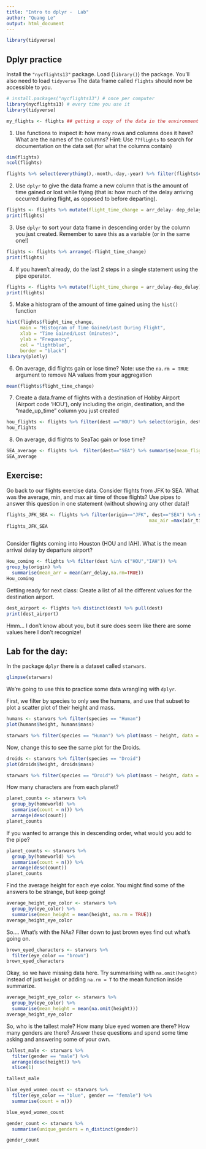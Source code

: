 ```yaml
---
title: "Intro to dplyr -  Lab"
author: "Quang Le"
output: html_document
---
```

```r
library(tidyverse)
```




## Dplyr practice

Install the `"nycflights13"` package. Load (`library()`) the package.
You'll also need to load `tidyverse` The data frame called `flights` should now be accessible to you.

```r
# install.packages("nycflights13") # once per computer 
library(nycflights13) # every time you use it
library(tidyverse)

my_flights <- flights ## getting a copy of the data in the environment
```


1. Use functions to inspect it: how many rows and columns does it have? What are the names of the columns? Hint: Use `??flights` to search for documentation on the data set (for what the columns contain)

```r
dim(flights)
ncol(flights)
```
```r
flights %>% select(everything(),-month,-day,-year) %>% filter(flights$carrier =="UA") %>% mutate(isdelay =(dep_delay>0))
```

2. Use `dplyr` to give the data frame a new column that is the amount of time gained or lost while flying (that is: how much of the delay arriving occurred during flight, as opposed to before departing).

```r
flights <- flights %>% mutate(flight_time_change = arr_delay- dep_delay)
print(flights)

```



3. Use `dplyr` to sort your data frame in descending order by the column you just created. Remember to save this as a variable (or in the same one!)

```r
flights <- flights %>% arrange(-flight_time_change)
print(flights)
```

4. If you haven't already, do the last 2 steps in a single statement using the pipe operator. 

```r
flights <- flights %>% mutate(flight_time_change = arr_delay-dep_delay) %>% arrange(-flight_time_change)
print(flights)

```

5. Make a histogram of the amount of time gained using the `hist()` function

```r
hist(flights$flight_time_change, 
     main = "Histogram of Time Gained/Lost During Flight",
     xlab = "Time Gained/Lost (minutes)",
     ylab = "Frequency",
     col = "lightblue",
     border = "black")
library(plotly)
```


6. On average, did flights gain or lose time? Note: use the `na.rm = TRUE` argument to remove NA values from your aggregation

```r
mean(flights$flight_time_change)

```


7. Create a data.frame of flights with a destination of Hobby Airport (Airport code 'HOU'), only including the origin, destination, and the "made_up_time" column you just created

```r
hou_flights <- flights %>% filter(dest =="HOU") %>% select(origin, dest, flight_time_change)
hou_flights
```


8. On average, did flights to SeaTac gain or lose time?


```r
SEA_average <- flights %>%  filter(dest=="SEA") %>% summarise(mean_flight_time_change = mean(flight_time_change, na.rm =TRUE))
SEA_average

```

  
## Exercise: 


Go back to our flights exercise data. Consider flights from JFK to SEA. What was the average, min, and max air time of those flights? Use pipes to answer this question in one statement (without showing any other data)!

```r
flights_JFK_SEA <- flights %>% filter(origin=="JFK", dest=="SEA") %>% summarise(average_air_time= mean(air_time,na.rm=TRUE),                          min_air =min(air_time,na.rm=TRUE), 
                                                    max_air =max(air_time,na.rm =TRUE))
flights_JFK_SEA
                                                                                       

```

Consider flights coming into Houston (HOU and IAH). What is the mean arrival delay by departure airport? 

```r
Hou_coming <- flights %>% filter(dest %in% c("HOU","IAH")) %>% 
group_by(origin) %>% 
  summarise(mean_arr = mean(arr_delay,na.rm=TRUE))
Hou_coming
```

Getting ready for next class: Create a list of all the different values for the destination airport.

```r
dest_airport <- flights %>% distinct(dest) %>% pull(dest)
print(dest_airport)

```

Hmm... I don't know about you, but it sure does seem like there are some values here I don't recognize! 


## Lab for the day:


In the package `dplyr` there is a dataset called `starwars`. 

```r
glimpse(starwars)
```


We're going to use this to practice some data wrangling with `dplyr`. 

First, we filter by species to only see the humans, and use that subset to plot a scatter plot of their height and mass.  

```r
humans <- starwars %>% filter(species == "Human")
plot(humans$height, humans$mass)

starwars %>% filter(species == "Human") %>% plot(mass ~ height, data = .)

```

Now, change this to see the same plot for the Droids. 

```r
droids <- starwars %>% filter(species == "Droid")
plot(droids$height, droids$mass)

starwars %>% filter(species == "Droid") %>% plot(mass ~ height, data = .)
```


How many characters are from each planet?

```r

planet_counts <- starwars %>%
  group_by(homeworld) %>%
  summarise(count = n()) %>%
  arrange(desc(count))
planet_counts
```

If you wanted to arrange this in descending order, what would you add to the pipe? 

```r
planet_counts <- starwars %>%
  group_by(homeworld) %>%
  summarise(count = n()) %>%
  arrange(desc(count))
planet_counts
```

Find the average height for each eye color. You might find some of the answers to be strange, but keep going! 

```r
average_height_eye_color <- starwars %>%
  group_by(eye_color) %>%
  summarise(mean_height = mean(height, na.rm = TRUE))
average_height_eye_color
```

So.... What's with the NAs? Filter down to just brown eyes find out what's going on. 


```r
brown_eyed_characters <- starwars %>%
  filter(eye_color == "brown")
brown_eyed_characters

```

Okay, so we have missing data here. Try summarising with `na.omit(height)` instead of just `height` or adding `na.rm = T` to the mean function inside summarize. 


```r
average_height_eye_color <- starwars %>%
  group_by(eye_color) %>%
  summarise(mean_height = mean(na.omit(height)))
average_height_eye_color

```

So, who is the tallest male? How many blue eyed women are there? How many genders are there? Answer these questions and spend some time asking and answering some of your own. 


```r
tallest_male <- starwars %>%
  filter(gender == "male") %>%
  arrange(desc(height)) %>%
  slice(1)

tallest_male

blue_eyed_women_count <- starwars %>%
  filter(eye_color == "blue", gender == "female") %>%
  summarise(count = n())

blue_eyed_women_count

gender_count <- starwars %>%
  summarise(unique_genders = n_distinct(gender))

gender_count
```



